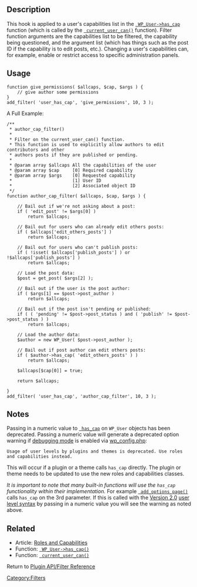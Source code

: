 == Description ==

This hook is applied to a user's capabilities list in the <tt>[[Class_Reference/WP_User#has_cap.28.24cap.29 | WP_User->has_cap]]</tt> function (which is called by the <tt>[[Function_Reference/current_user_can | current_user_can()]]</tt> function). Filter function arguments are the capabilities list to be filtered, the capability being questioned, and the argument list (which has things such as the post ID if the capability is to edit posts, etc.). Changing a user's capabilities can, for example, enable or restrict access to specific administration panels.

== Usage ==

<pre>
function give_permissions( $allcaps, $cap, $args ) {
	// give author some permissions
}
add_filter( 'user_has_cap', 'give_permissions', 10, 3 );
</pre>

A Full Example:
<pre>
/**
 * author_cap_filter()
 *
 * Filter on the current_user_can() function.
 * This function is used to explicitly allow authors to edit contributors and other
 * authors posts if they are published or pending.
 *
 * @param array $allcaps All the capabilities of the user
 * @param array $cap     [0] Required capability
 * @param array $args    [0] Requested capability
 *                       [1] User ID
 *                       [2] Associated object ID
 */
function author_cap_filter( $allcaps, $cap, $args ) {

	// Bail out if we're not asking about a post:
	if ( 'edit_post' != $args[0] )
		return $allcaps;

	// Bail out for users who can already edit others posts:
	if ( $allcaps['edit_others_posts'] )
		return $allcaps;

	// Bail out for users who can't publish posts:
	if ( !isset( $allcaps['publish_posts'] ) or !$allcaps['publish_posts'] )
		return $allcaps;

	// Load the post data:
	$post = get_post( $args[2] );

	// Bail out if the user is the post author:
	if ( $args[1] == $post->post_author )
		return $allcaps;

	// Bail out if the post isn't pending or published:
	if ( ( 'pending' != $post->post_status ) and ( 'publish' != $post->post_status ) )
		return $allcaps;

	// Load the author data:
	$author = new WP_User( $post->post_author );

	// Bail out if post author can edit others posts:
	if ( $author->has_cap( 'edit_others_posts' ) )
		return $allcaps;

	$allcaps[$cap[0]] = true;

	return $allcaps;

}
add_filter( 'user_has_cap', 'author_cap_filter', 10, 3 );
</pre>

== Notes ==

Passing in a numeric value to <tt>[[Class_Reference/WP_User#has_cap.28.24cap.29 | has_cap]]</tt> on <tt>WP_User</tt> objects has been deprecated.  Passing a numeric value will generate a deprecated option warning if [[Debugging_in_WordPress | debugging mode]] is enabled via [[Editing_wp-config.php | wp_config.php]]:

<pre>Usage of user levels by plugins and themes is deprecated. Use roles and capabilities instead.</pre>

This will occur if a plugin or a theme calls <tt>has_cap</tt> directly. The plugin or theme needs to be updated to use the new roles and capabilities classes.

<em>It is important to note that many built-in functions will use the <tt>has_cap</tt> functionality within their implementation.</em>  For example <tt>[[Function_Reference/add_options_page | add_options_page()]]</tt> calls <tt>has_cap</tt> on the 3rd parameter.  If this is called with the [[Version 2.0]] [[Roles_and_Capabilities#User_Levels | user level syntax]] by passing in a numeric value you will see the warning as noted above.

== Related ==
* Article: [[Roles and Capabilities]]
* Function: <tt>[[Class_Reference/WP_User#has_cap.28.24cap.29 | WP_User->has_cap()]]</tt>
* Function: <tt>[[Function_Reference/current_user_can | current_user_can()]]</tt>

Return to [[Plugin API/Filter Reference]]

[[Category:Filters]]